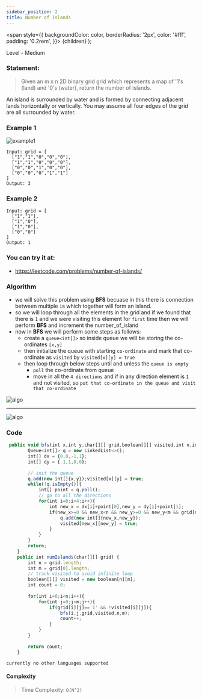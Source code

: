 ```yaml
---
sidebar_position: 2
title: Number of Islands
---
```



  <span
    style={{
      backgroundColor: color,
      borderRadius: '2px',
      color: '#fff',
      padding: '0.2rem',
    }}>
    {children}
  </span>
);

Level - <Highlight color="#fece2f">Medium</Highlight>

### Statement:

> Given an m x n 2D binary grid grid which represents a map of '1's (land) and '0's (water), return the number of islands.

An island is surrounded by water and is formed by connecting adjacent lands horizontally or vertically. You may assume all four edges of the grid are all surrounded by water.

### Example 1

![example1](./image/eg1.png)
```
Input: grid = [
  ["1","1","0","0","0"],
  ["1","1","0","0","0"],
  ["0","0","1","0","0"],
  ["0","0","0","1","1"]
]
Output: 3
```

### Example 2

```
Input: grid = [
  ["1","1"],
  ["1","0"],
  ["1","0"],
  ["0","0"]
]
Output: 1

```

### You can try it at:

- https://leetcode.com/problems/number-of-islands/

### Algorithm

- we will solve this problem using **BFS** becuase in this there is connection between multiple `1`s which together will form an island.
- so we will loop through all the elements in the grid and if we found that there is `1` and we were visiting this element for `first` time then we will perform **BFS** and increment the number_of_island
- now in **BFS** we will perform some steps as follows:
    - create a `queue<int[]>` so inside queue we will be storing the co-ordinates `[x,y]`
    - then initialize the queue with starting `co-ordinate` and mark that co-ordinate as `visited` by `visited[x][y] = true`
    - then loop through below steps until and unless the `queue is empty`
        - `poll` the co-ordinate from queue
        - move in all the `4 directions` and if in any direction element is `1` and not visited, so `put that co-ordinate in the queue and visit that co-ordinate` 


![algo](./image/island1.png)

----------------------------

![algo](./image/island2.png) 

### Code 

<Tabs>
<TabItem value="java" label="Java">

```js
 public void bfs(int x,int y,char[][] grid,boolean[][] visited,int n,int m){
        Queue<int[]> q = new LinkedList<>();
        int[] dx = {0,0,-1,1};
        int[] dy = {-1,1,0,0};
        
        // init the queue
        q.add(new int[]{x,y});visited[x][y] = true;
        while(!q.isEmpty()){
            int[] point = q.poll();
            // go to all the directions
            for(int i=0;i<4;i++){
                int new_x = dx[i]+point[0],new_y = dy[i]+point[1];
                if(new_x>=0 && new_x<n && new_y>=0 && new_y<m && grid[new_x][new_y]=='1' && !visited[new_x][new_y]){
                    q.add(new int[]{new_x,new_y});
                    visited[new_x][new_y] = true;
                }
            }
        }
        return;
    }
    public int numIslands(char[][] grid) {
        int n = grid.length;
        int m = grid[0].length;
        // track visited to avoid infinite loop
        boolean[][] visited = new boolean[n][m];
        int count = 0;
        
        for(int i=0;i<n;i++){
            for(int j=0;j<m;j++){
                if(grid[i][j]=='1' && !visited[i][j]){
                    bfs(i,j,grid,visited,n,m);
                    count++;
                }
            }
        }
        
        return count;
    }
```

</TabItem>

<TabItem value="other" label="Other">

```
currently no other languages supported
```

</TabItem>

</Tabs>

#### Complexity
  > Time Complexity: `O(N^2)`
